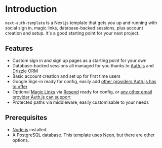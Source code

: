 # Introduction

`next-auth-template` is a Next.js template that gets you up and running with social sign in, magic links, database-backed sessions, plus account creation and setup. It's a good starting point for your next project.

## Features

- Custom sign in and sign up pages as a starting point for your own
- Database-backed sessions all managed for you thanks to [Auth.js](https://authjs.dev/) and [Drizzle ORM](https://orm.drizzle.team/)
- Basic account creation and set up for first time users
- Google Sign-in ready for config, easily add [other providers Auth.js has to offer](https://authjs.dev/reference/core/providers)
- Optional [Magic Links](https://authjs.dev/getting-started/authentication/email) via [Resend](https://resend.com/emails) ready for config, or [any other email provider Auth.js can support](https://authjs.dev/getting-started/authentication/email#providers)
- Protected paths via middleware, easily customisable to your needs

## Prerequisites

- [Node.js](https://nodejs.org/en/) installed
- A PostgreSQL database. This template uses [Neon](https://neon.tech/), but there are other options.

